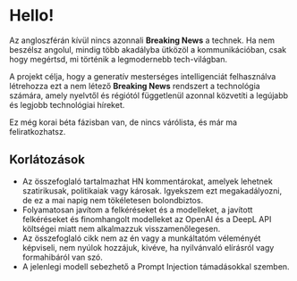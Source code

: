 
<CallToAction />

# Hello!

Az angloszférán kívül nincs azonnali **Breaking News** a technek.
Ha nem beszélsz angolul, mindig több akadályba ütközöl a kommunikációban, csak hogy megértsd, mi történik a legmodernebb tech-világban.

<Callout type="info" emoji="💬">

A projekt célja, hogy a generatív mesterséges intelligenciát felhasználva létrehozza ezt a nem létező **Breaking News** rendszert a technológia számára, amely nyelvtől és régiótól függetlenül azonnal közvetíti a legújabb és legjobb technológiai híreket.

</Callout>

Ez még korai béta fázisban van, de nincs várólista, és már ma feliratkozhatsz.

## Korlátozások

- Az összefoglaló tartalmazhat HN kommentárokat, amelyek lehetnek szatirikusak, politikaiak vagy károsak. Igyekszem ezt megakadályozni, de ez a mai napig nem tökéletesen bolondbiztos.
- Folyamatosan javítom a felkéréseket és a modelleket, a javított felkéréseket és finomhangolt modelleket az OpenAI és a DeepL API költségei miatt nem alkalmazzuk visszamenőlegesen.
- Az összefoglaló cikk nem az én vagy a munkáltatóm véleményét képviseli, nem nyúlok hozzájuk, kivéve, ha nyilvánvaló elírásról vagy formahibáról van szó.
- A jelenlegi modell sebezhető a Prompt Injection támadásokkal szemben.
